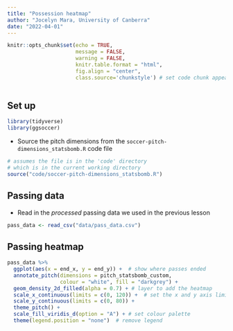 ```yaml
---
title: "Possession heatmap"
author: "Jocelyn Mara, University of Canberra"
date: "2022-04-01"
---
```


```r
knitr::opts_chunk$set(echo = TRUE,
                      message = FALSE,
                      warning = FALSE,
                      knitr.table.format = "html", 
                      fig.align = "center",
                      class.source='chunkstyle') # set code chunk appearance
             
```

## Set up

```r
library(tidyverse)
library(ggsoccer)
```

- Source the pitch dimensions from the `soccer-pitch-dimensions_statsbomb.R` code file

```r
# assumes the file is in the 'code' directory
# which is in the current working directory
source("code/soccer-pitch-dimensions_statsbomb.R")
```

## Passing data

- Read in the *processed* passing data we used in the previous lesson

```r
pass_data <- read_csv("data/pass_data.csv")
```

## Passing heatmap

```r
pass_data %>%
  ggplot(aes(x = end_x, y = end_y)) +  # show where passes ended
  annotate_pitch(dimensions = pitch_statsbomb_custom, 
                 colour = "white", fill = "darkgrey") +
  geom_density_2d_filled(alpha = 0.7) + # layer to add the heatmap
  scale_x_continuous(limits = c(0, 120)) +  # set the x and y axis limits
  scale_y_continuous(limits = c(0, 80)) +
  theme_pitch() +
  scale_fill_viridis_d(option = "A") + # set colour palette
  theme(legend.position = "none")  # remove legend
```
